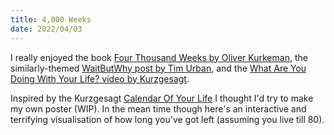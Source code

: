 ```yaml
---
title: 4,000 Weeks
date: 2022/04/03
---
```



I really enjoyed the book [Four Thousand Weeks by Oliver Kurkeman](https://www.amazon.co.uk/Four-Thousand-Weeks-Time-How/dp/1847924018), the similarly-themed [WaitButWhy post by Tim Urban](https://waitbutwhy.com/2015/12/the-tail-end.html), and the [What Are You Doing With Your Life? video by Kurzgesagt](https://www.youtube.com/watch?v=JXeJANDKwDc).

Inspired by the Kurzgesagt [Calendar Of Your Life](https://shop-eu.kurzgesagt.org/collections/posters/products/lifespan-calendar-poster?variant=39593533735101) I thought I'd try to make my own poster (WIP). In the mean time though here's an interactive and terrifying visualisation of how long you've got left (assuming you live till 80).

<FourKWeeks></FourKWeeks>
